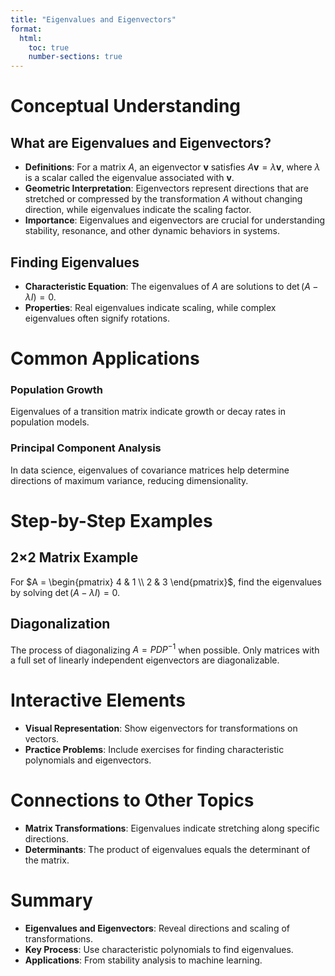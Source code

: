 ```yaml
---
title: "Eigenvalues and Eigenvectors"
format:
  html:
    toc: true
    number-sections: true
---
```


# Conceptual Understanding
## What are Eigenvalues and Eigenvectors?
- **Definitions**: For a matrix $A$, an eigenvector $\mathbf{v}$ satisfies $A\mathbf{v} = \lambda \mathbf{v}$, where $\lambda$ is a scalar called the eigenvalue associated with $\mathbf{v}$.
- **Geometric Interpretation**: Eigenvectors represent directions that are stretched or compressed by the transformation $A$ without changing direction, while eigenvalues indicate the scaling factor.
- **Importance**: Eigenvalues and eigenvectors are crucial for understanding stability, resonance, and other dynamic behaviors in systems.

## Finding Eigenvalues
- **Characteristic Equation**: The eigenvalues of $A$ are solutions to $\det(A - \lambda I) = 0$.
- **Properties**: Real eigenvalues indicate scaling, while complex eigenvalues often signify rotations.

# Common Applications
### Population Growth
Eigenvalues of a transition matrix indicate growth or decay rates in population models.

### Principal Component Analysis
In data science, eigenvalues of covariance matrices help determine directions of maximum variance, reducing dimensionality.

# Step-by-Step Examples
## 2×2 Matrix Example
For $A = \begin{pmatrix} 4 & 1 \\ 2 & 3 \end{pmatrix}$, find the eigenvalues by solving $\det(A - \lambda I) = 0$.

## Diagonalization
The process of diagonalizing $A = PDP^{-1}$ when possible. Only matrices with a full set of linearly independent eigenvectors are diagonalizable.

# Interactive Elements
- **Visual Representation**: Show eigenvectors for transformations on vectors.
- **Practice Problems**: Include exercises for finding characteristic polynomials and eigenvectors.

# Connections to Other Topics
- **Matrix Transformations**: Eigenvalues indicate stretching along specific directions.
- **Determinants**: The product of eigenvalues equals the determinant of the matrix.

# Summary
- **Eigenvalues and Eigenvectors**: Reveal directions and scaling of transformations.
- **Key Process**: Use characteristic polynomials to find eigenvalues.
- **Applications**: From stability analysis to machine learning.

